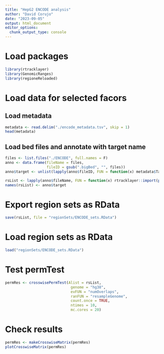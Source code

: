 ```yaml
---
title: "HepG2 ENCODE analysis"
author: "David Corujo"
date: "2023-09-05"
output: html_document
editor_options: 
  chunk_output_type: console
---
```


# Load packages

```r
library(rtracklayer)
library(GenomicRanges)
library(regioneReloaded)
```


# Load data for selected facors

## Load metadata

```r
metadata <- read.delim("./encode_metadata.tsv", skip = 1)
head(metadata)
```

## Load bed files and annotate with target name

```r
files <- list.files("./ENCODE", full.names = F)
anno <- data.frame(fileName = files,
                   fileID = gsub(".bigBed", "", files))
anno$target <- unlist(lapply(anno$fileID, FUN = function(x) metadata$Target.of.assay[grep(x, metadata$Files)]))

rsList <- lapply(anno$fileName, FUN = function(x) rtracklayer::import(paste0("./ENCODE/", x)))
names(rsList) <- anno$target 
```

# Export region sets as RData

```r
save(rsList, file = "regionSets/ENCODE_sets.RData")
```

# Load region sets as RData

```r
load("regionSets/ENCODE_sets.RData")
```

# Test permTest

```r
permRes <- crosswisePermTest(Alist = rsList,
                              genome = "hg38",
                              evFUN = "numOverlaps",
                              ranFUN = "resampleGenome",
                              count.once = TRUE,
                              ntimes = 10,
                              mc.cores = 20)
```

# Check results

```r
permRes <- makeCrosswiseMatrix(permRes)
plotCrosswiseMatrix(permRes)
```

